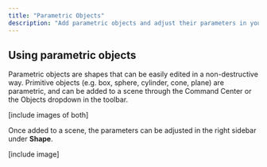 ```yaml
---
title: "Parametric Objects"
description: "Add parametric objects and adjust their parameters in your scene."
---
```


## Using parametric objects

Parametric objects are shapes that can be easily edited in a non-destructive way. Primitive objects (e.g. box, sphere, cylinder, cone, plane) are parametric, and can be added to a scene through the Command Center or the Objects dropdown in the toolbar.

\[include images of both]

Once added to a scene, the parameters can be adjusted in the right sidebar under **Shape**.

\[include image]&#x20;